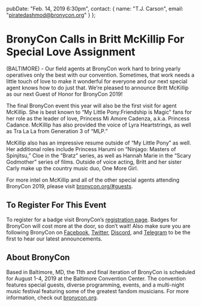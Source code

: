   pubDate: "Feb. 14, 2019 6:30pm",
  contact: {
    name: "T.J. Carson",
    email: "piratedashmod@bronycon.org"
  }
};

# BronyCon Calls in Britt McKillip For Special Love Assignment

(BALTIMORE) - Our field agents at BronyCon work hard to bring yearly operatives only the best with our convention. Sometimes, that work needs a little touch of love to make it wonderful for everyone and our next special agent knows how to do just that. We’re pleased to announce Britt McKillip as our next Guest of Honor for BronyCon 2019!

The final BronyCon event this year will also be the first visit for agent McKillip. She is best known to “My Little Pony:Friendship is Magic” fans for her role as the leader of love, Princess Mi Amore Cadenza, a.k.a. Princess Cadance. McKillip has also provided the voice of Lyra Heartstrings, as well as Tra La La from Generation 3 of “MLP.”

McKillip also has an impressive resume outside of “My Little Pony” as well. Her additional roles include Princess Harumi on “Ninjago: Masters of Spinjitsu,” Cloe in the “Bratz” series, as well as Hannah Marie in the “Scary Godmother” series of films. Outside of voice acting, Britt and her sister Carly make up the country music duo, One More Girl.

For more intel on McKillip and all of the other special agents attending BronyCon 2019, please visit [bronycon.org/#guests](https://bronycon.org/#guests).

## To Register For This Event

To register for a badge visit BronyCon’s [registration page](http://bronycon.org#register). Badges for BronyCon will cost more at the door, so don’t wait! Also make sure you are following BronyCon on [Facebook](https://www.facebook.com/BronyCon), [Twitter](https://twitter.com/bronycon), [Discord](https://twitter.com/bronycon), and [Telegram](https://t.me/BronyCon) to be the first to hear our latest announcements.

## About BronyCon

Based in Baltimore, MD, the 11th and final iteration of BronyCon is scheduled for August 1-4, 2019 at the Baltimore Convention Center. The convention features special guests, diverse programming, events, and a multi-night music festival featuring some of the greatest fandom musicians. For more information, check out [bronycon.org](https://bronycon.org).
